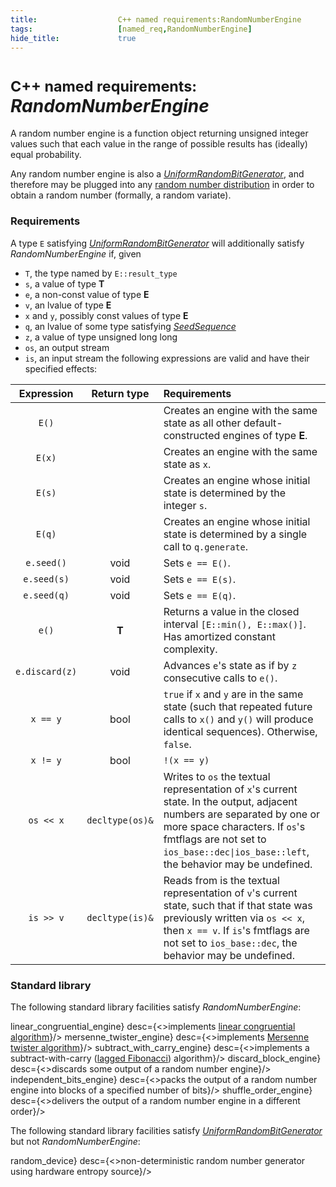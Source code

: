 ```yaml
---
title:                  C++ named requirements:RandomNumberEngine  
tags:                   [named_req,RandomNumberEngine]
hide_title:             true
---
```



# <Since v='cpp11'><small>C++ named requirements:</small> *RandomNumberEngine*</Since>

A random number engine is a function object returning unsigned integer values such that each value in the range of possible results has (ideally) equal probability.

Any random number engine is also a [*UniformRandomBitGenerator*](/docs/named_req/UniformRandomBitGenerator), 
and therefore may be plugged into any [random number distribution](/docs/std/numeric/random) in order to obtain a random number (formally, a random variate).

### Requirements
A type `E` satisfying [*UniformRandomBitGenerator*](/docs/named_req/UniformRandomBitGenerator) will additionally satisfy *RandomNumberEngine* if, given

* `T`, the type named by `E::result_type`
* `s`, a value of type **T**
* `e`, a non-const value of type **E**
* `v`, an lvalue of type **E**
* `x` and `y`, possibly const values of type **E**
* `q`, an lvalue of some type satisfying [*SeedSequence*](/docs/named_req/SeedSequence)
* `z`, a value of type unsigned long long
* `os`, an output stream
* `is`, an input stream
the following expressions are valid and have their specified effects:

| **Expression** | **Return type**   | **Requirements**                                                                                                                                                                                                                                              |
|:--------------:|:-----------------:|:--------------------------------------------------------------------------------------------------------------------------------------------------------------------------------------------------------------------------------------------------------------|
| `E()`          |                   | Creates an engine with the same state as all other default-constructed engines of type **E**.                                                                                                                                                                 |
| `E(x)`         |                   | Creates an engine with the same state as `x`.                                                                                                                                                                                                                 |
| `E(s)`         |                   | Creates an engine whose initial state is determined by the integer `s`.                                                                                                                                                                                       |
| `E(q)`         |                   | Creates an engine whose initial state is determined by a single call to `q.generate`.                                                                                                                                                                         |
| `e.seed()`     | void              | Sets `e == E()`.                                                                                                                                                                                                                                              |
| `e.seed(s)`    | void              | Sets `e == E(s)`.                                                                                                                                                                                                                                             |
| `e.seed(q)`    | void              | Sets `e == E(q)`.                                                                                                                                                                                                                                             |
| `e()`          | **T**             | Returns a value in the closed interval `[E::min(), E::max()]`. Has amortized constant complexity.                                                                                                                                                             |
| `e.discard(z)` | void              | Advances `e`'s state as if by `z` consecutive calls to `e()`.                                                                                                                                                                                                 |
| `x == y`       | bool              | `true` if `x` and `y` are in the same state (such that repeated future calls to `x()` and `y()` will produce identical sequences). Otherwise, `false`.                                                                                                        |
| `x != y`       | bool              | `!(x == y)`                                                                                                                                                                                                                                                   |
| `os << x`      | `decltype(os)&`   | Writes to `os` the textual representation of `x`'s current state. In the output, adjacent numbers are separated by one or more space characters. If `os`'s fmtflags are not set to <code>ios_base::dec\|ios_base::left</code>, the behavior may be undefined. |
| `is >> v`      | `decltype(is)&`   | Reads from is the textual representation of `v`'s current state, such that if that state was previously written via `os << x`, then `x == v`. If `is`'s fmtflags are not set to `ios_base::dec`, the behavior may be undefined.                               |

### Standard library
The following standard library facilities satisfy *RandomNumberEngine*:

<SymbolTable noTraits>
    <Symbol autoLink linkName="/docs/std/numeric/random/linear_congruential_engine" name={<>linear_congruential_engine<Version v='cpp11'></Version></>} desc={<>implements <a href="https://en.wikipedia.org/wiki/Linear_congruential_generator">linear congruential algorithm</a></>}/>
    <Symbol autoLink linkName="/docs/std/numeric/random/mersenne_twister_engine"    name={<>mersenne_twister_engine<Version v='cpp11'></Version></>}    desc={<>implements <a href="https://en.wikipedia.org/wiki/Mersenne_Twister">Mersenne twister algorithm</a></>}/>
    <Symbol autoLink linkName="/docs/std/numeric/random/subtract_with_carry_engine" name={<>subtract_with_carry_engine<Version v='cpp11'></Version></>} desc={<>implements a subtract-with-carry (<a href="https://en.wikipedia.org/wiki/Lagged_Fibonacci_generator">lagged Fibonacci</a>) algorithm</>}/>
    <Symbol autoLink linkName="/docs/std/numeric/random/discard_block_engine"       name={<>discard_block_engine<Version v='cpp11'></Version></>}       desc={<>discards some output of a random number engine</>}/>
    <Symbol autoLink linkName="/docs/std/numeric/random/independent_bits_engine"    name={<>independent_bits_engine<Version v='cpp11'></Version></>}    desc={<>packs the output of a random number engine into blocks of a specified number of bits</>}/>
    <Symbol autoLink linkName="/docs/std/numeric/random/shuffle_order_engine"       name={<>shuffle_order_engine<Version v='cpp11'></Version></>}       desc={<>delivers the output of a random number engine in a different order</>}/>
</SymbolTable>

The following standard library facilities satisfy [*UniformRandomBitGenerator*](/docs/named_req/UniformRandomBitGenerator) but not *RandomNumberEngine*:

<SymbolTable noTraits>
    <Symbol autoLink linkName="/docs/std/numeric/random/random_device" name={<>random_device<Version v='cpp11'></Version></>} desc={<>non-deterministic random number generator using hardware entropy source</>}/>
</SymbolTable>